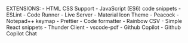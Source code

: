 EXTENSIONS:
    - HTML CSS Support
    - JavaScript (ES6) code snippets
    - ESLint
    - Code Runner
    - Live Server
    - Material Icon Theme
    - Peacock
    - Notepad++ keymap
    - Prettier - Code formatter
    - Rainbow CSV
    - Simple React snippets
    - Thunder Client
    - vscode-pdf
    - Github Copilot
    - Github Copilot Chat
    
